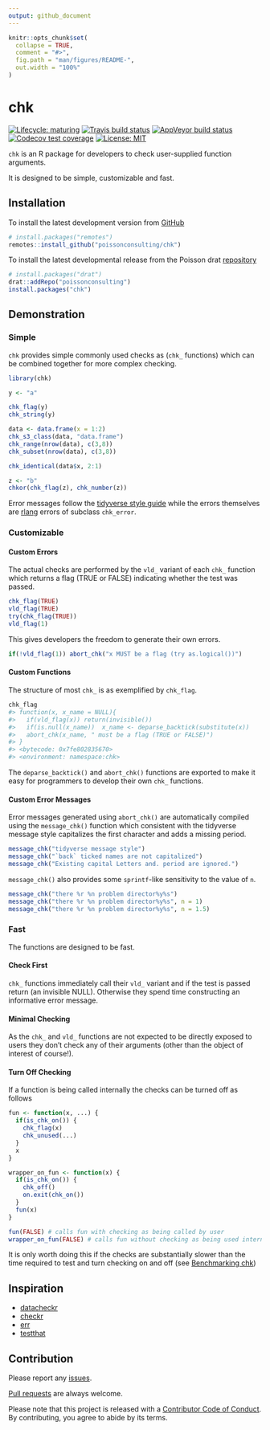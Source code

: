 ```yaml
---
output: github_document
---
```


<!-- README.md is generated from README.Rmd. Please edit that file -->

```r
knitr::opts_chunk$set(
  collapse = TRUE,
  comment = "#>",
  fig.path = "man/figures/README-",
  out.width = "100%"
)
```

# chk

<!-- badges: start -->
[![Lifecycle: maturing](https://img.shields.io/badge/lifecycle-maturing-blue.svg)](https://www.tidyverse.org/lifecycle/#maturing)
[![Travis build status](https://travis-ci.com/poissonconsulting/chk.svg?branch=master)](https://travis-ci.com/poissonconsulting/chk)
[![AppVeyor build status](https://ci.appveyor.com/api/projects/status/github/poissonconsulting/chk?branch=master&svg=true)](https://ci.appveyor.com/project/poissonconsulting/chk)
[![Codecov test coverage](https://codecov.io/gh/poissonconsulting/chk/branch/master/graph/badge.svg)](https://codecov.io/gh/poissonconsulting/chk?branch=master)
[![License: MIT](https://img.shields.io/badge/License-MIT-green.svg)](https://opensource.org/licenses/MIT)
<!-- [![Tinyverse status](https://tinyverse.netlify.com/badge/chk)](https://CRAN.R-project.org/package=chk) -->
<!-- [![CRAN status](https://www.r-pkg.org/badges/version/chk)](https://cran.r-project.org/package=chk) -->
<!-- ![CRAN downloads](https://cranlogs.r-pkg.org/badges/chk) -->
<!-- badges: end -->

`chk` is an R package for developers to check user-supplied function arguments.

It is designed to be simple, customizable and fast.

## Installation

To install the latest development version from [GitHub](https://github.com/poissonconsulting/chk)
```r
# install.packages("remotes")
remotes::install_github("poissonconsulting/chk")
```

To install the latest developmental release from the Poisson drat [repository](https://github.com/poissonconsulting/drat)
```r
# install.packages("drat")
drat::addRepo("poissonconsulting")
install.packages("chk")
```

## Demonstration

### Simple

`chk` provides simple commonly used checks as (`chk_` functions) which can be combined together for more complex checking.

```r
library(chk)

y <- "a"

chk_flag(y)
chk_string(y)

data <- data.frame(x = 1:2)
chk_s3_class(data, "data.frame")
chk_range(nrow(data), c(3,8))
chk_subset(nrow(data), c(3,8))

chk_identical(data$x, 2:1)

z <- "b"
chkor(chk_flag(z), chk_number(z))
```

Error messages follow the [tidyverse style guide](https://style.tidyverse.org/error-messages.html) while the errors themselves are [rlang](https://rlang.r-lib.org/reference/abort.html) errors of subclass `chk_error`.

### Customizable

#### Custom Errors

The actual checks are performed by the `vld_` variant of each `chk_` function which returns a flag (TRUE or FALSE) indicating whether the test was passed.

```r
chk_flag(TRUE)
vld_flag(TRUE)
try(chk_flag(TRUE))
vld_flag(1)
```

This gives developers the freedom to generate their own errors.

```r
if(!vld_flag(1)) abort_chk("x MUST be a flag (try as.logical())")
```

#### Custom Functions

The structure of most `chk_` is as exemplified by `chk_flag`.

``` r
chk_flag
#> function(x, x_name = NULL){
#>   if(vld_flag(x)) return(invisible())
#>   if(is.null(x_name))  x_name <- deparse_backtick(substitute(x))
#>   abort_chk(x_name, " must be a flag (TRUE or FALSE)")
#> }
#> <bytecode: 0x7fe802835670>
#> <environment: namespace:chk>
```

The `deparse_backtick()` and `abort_chk()` functions are exported to make it easy for programmers to develop their own `chk_` functions.

#### Custom Error Messages

Error messages generated using `abort_chk()` are automatically compiled using the `message_chk()` function which consistent with the tidyverse message style capitalizes the first character and adds a missing period.

```r
message_chk("tidyverse message style")
message_chk("`back` ticked names are not capitalized")
message_chk("Existing capital Letters and. period are ignored.")
```

`message_chk()` also provides some `sprintf`-like sensitivity to the value of `n`.

```r
message_chk("there %r %n problem director%y%s")
message_chk("there %r %n problem director%y%s", n = 1)
message_chk("there %r %n problem director%y%s", n = 1.5)
```

### Fast

The functions are designed to be fast.

#### Check First

`chk_` functions immediately call their `vld_` variant and if the test is passed return (an invisible NULL). 
Otherwise they spend time constructing an informative error message.

#### Minimal Checking

As the `chk_` and `vld_` functions are not expected to be directly exposed to users they don't check any of their arguments (other than the object of interest of course!).

#### Turn Off Checking

If a function is being called internally the checks can be turned off as follows
```r
fun <- function(x, ...) {
  if(is_chk_on()) {
    chk_flag(x)
    chk_unused(...)
  }
  x
}

wrapper_on_fun <- function(x) {
  if(is_chk_on()) {
    chk_off()
    on.exit(chk_on())
  }
  fun(x)
}

fun(FALSE) # calls fun with checking as being called by user
wrapper_on_fun(FALSE) # calls fun without checking as being used internally
```

It is only worth doing this if the checks are substantially slower
than the time required to test and turn checking on and off (see [Benchmarking chk]( https://poissonconsulting.github.io/chk/articles/benchmarking-chk.html))

## Inspiration

- [datacheckr](https://github.com/poissonconsulting/datacheckr/)
- [checkr](https://github.com/poissonconsulting/checkr/)
- [err](https://github.com/poissonconsulting/err/)
- [testthat](https://github.com/r-lib/testthat/)

## Contribution

Please report any [issues](https://github.com/poissonconsulting/chk/issues).

[Pull requests](https://github.com/poissonconsulting/chk/pulls) are always welcome.

Please note that this project is released with a [Contributor Code of Conduct](https://github.com/poissonconsulting/chk/blob/master/CODE_OF_CONDUCT.md).
By contributing, you agree to abide by its terms.
